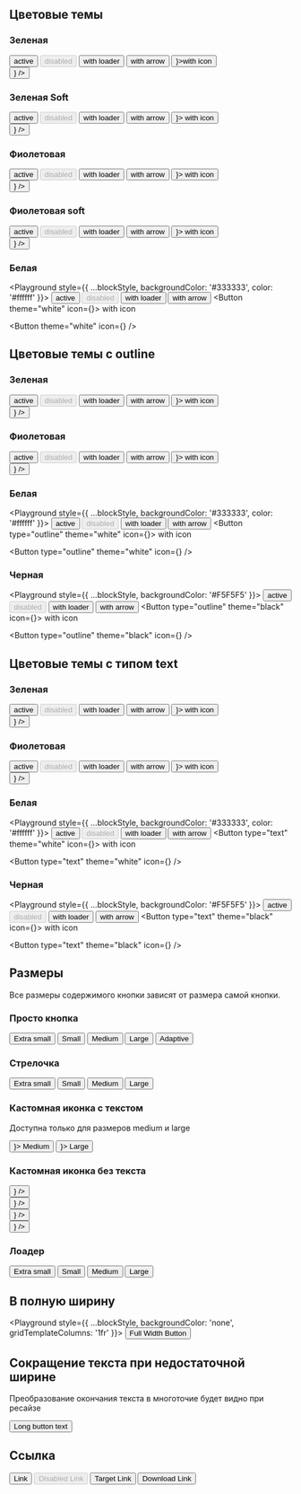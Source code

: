 
## Цветовые темы

### Зеленая

<Playground style={blockStyle}>
    <Button>active</Button>
    <Button disabled>disabled</Button>
    <Button showLoader>with loader</Button>
    <Button showArrow>with arrow</Button>
    <Button icon={<Balance24 />}>with icon</Button>
    <div>
        <Button icon={<Balance24 />} />
    </div>
</Playground>

### Зеленая Soft

<Playground style={blockStyle}>
    <Button theme="green-soft">active</Button>
    <Button theme="green-soft" disabled>
        disabled
    </Button>
    <Button theme="green-soft" showLoader>
        with loader
    </Button>
    <Button theme="green-soft" showArrow>
        with arrow
    </Button>
    <Button theme="green-soft" icon={<Balance24 />}>
        with icon
    </Button>
    <div>
        <Button theme="green-soft" icon={<Balance24 />} />
    </div>
</Playground>

### Фиолетовая

<Playground style={blockStyle}>
    <Button theme="purple">active</Button>
    <Button theme="purple" disabled>
        disabled
    </Button>
    <Button theme="purple" showLoader>
        with loader
    </Button>
    <Button theme="purple" showArrow>
        with arrow
    </Button>
    <Button theme="purple" icon={<Balance24 />}>
        with icon
    </Button>
    <div>
        <Button theme="purple" icon={<Balance24 />} />
    </div>
</Playground>

### Фиолетовая soft

<Playground style={blockStyle}>
    <Button theme="purple-soft">active</Button>
    <Button theme="purple-soft" disabled>
        disabled
    </Button>
    <Button theme="purple-soft" showLoader>
        with loader
    </Button>
    <Button theme="purple-soft" showArrow>
        with arrow
    </Button>
    <Button theme="purple-soft" icon={<Balance24 />}>
        with icon
    </Button>
    <div>
        <Button theme="purple-soft" icon={<Balance24 />} />
    </div>
</Playground>

### Белая

<Playground style={{ ...blockStyle, backgroundColor: '#333333', color: '#ffffff' }}>
    <Button theme="white">active</Button>
    <Button theme="white" disabled>
        disabled
    </Button>
    <Button theme="white" showLoader>
        with loader
    </Button>
    <Button theme="white" showArrow>
        with arrow
    </Button>
    <Button theme="white" icon={<Balance24 />}>
        with icon
    </Button>
    <div>
        <Button theme="white" icon={<Balance24 />} />
    </div>
</Playground>

## Цветовые темы с outline

### Зеленая

<Playground style={blockStyle}>
    <Button type="outline">active</Button>
    <Button type="outline" disabled>
        disabled
    </Button>
    <Button type="outline" showLoader>
        with loader
    </Button>
    <Button type="outline" showArrow>
        with arrow
    </Button>
    <Button type="outline" icon={<Balance24 />}>
        with icon
    </Button>
    <div>
        <Button type="outline" icon={<Balance24 />} />
    </div>
</Playground>

### Фиолетовая

<Playground style={blockStyle}>
    <Button type="outline" theme="purple">
        active
    </Button>
    <Button type="outline" theme="purple" disabled>
        disabled
    </Button>
    <Button type="outline" theme="purple" showLoader>
        with loader
    </Button>
    <Button type="outline" theme="purple" showArrow>
        with arrow
    </Button>
    <Button type="outline" theme="purple" icon={<Balance24 />}>
        with icon
    </Button>
    <div>
        <Button type="outline" theme="purple" icon={<Balance24 />} />
    </div>
</Playground>

### Белая

<Playground style={{ ...blockStyle, backgroundColor: '#333333', color: '#ffffff' }}>
    <Button type="outline" theme="white">
        active
    </Button>
    <Button type="outline" theme="white" disabled>
        disabled
    </Button>
    <Button type="outline" theme="white" showLoader>
        with loader
    </Button>
    <Button type="outline" theme="white" showArrow>
        with arrow
    </Button>
    <Button type="outline" theme="white" icon={<Balance24 />}>
        with icon
    </Button>
    <div>
        <Button type="outline" theme="white" icon={<Balance24 />} />
    </div>
</Playground>

### Черная

<Playground style={{ ...blockStyle, backgroundColor: '#F5F5F5' }}>
    <Button type="outline" theme="black">
        active
    </Button>
    <Button type="outline" theme="black" disabled>
        disabled
    </Button>
    <Button type="outline" theme="black" showLoader>
        with loader
    </Button>
    <Button type="outline" theme="black" showArrow>
        with arrow
    </Button>
    <Button type="outline" theme="black" icon={<Balance24 />}>
        with icon
    </Button>
    <div>
        <Button type="outline" theme="black" icon={<Balance24 />} />
    </div>
</Playground>

## Цветовые темы с типом text

### Зеленая

<Playground style={blockStyle}>
    <Button theme="green" type="text">
        active
    </Button>
    <Button theme="green" type="text" disabled>
        disabled
    </Button>
    <Button theme="green" type="text" showLoader>
        with loader
    </Button>
    <Button theme="green" type="text" showArrow>
        with arrow
    </Button>
    <Button theme="green" type="text" icon={<Balance24 />}>
        with icon
    </Button>
    <div>
        <Button theme="green" type="text" icon={<Balance24 />} />
    </div>
</Playground>

### Фиолетовая

<Playground style={blockStyle}>
    <Button theme="purple" type="text">
        active
    </Button>
    <Button theme="purple" type="text" disabled>
        disabled
    </Button>
    <Button theme="purple" type="text" showLoader>
        with loader
    </Button>
    <Button theme="purple" type="text" showArrow>
        with arrow
    </Button>
    <Button theme="purple" type="text" icon={<Balance24 />}>
        with icon
    </Button>
    <div>
        <Button theme="purple" type="text" icon={<Balance24 />} />
    </div>
</Playground>

### Белая

<Playground style={{ ...blockStyle, backgroundColor: '#333333', color: '#ffffff' }}>
    <Button type="text" theme="white">
        active
    </Button>
    <Button type="text" theme="white" disabled>
        disabled
    </Button>
    <Button type="text" theme="white" showLoader>
        with loader
    </Button>
    <Button type="text" theme="white" showArrow>
        with arrow
    </Button>
    <Button type="text" theme="white" icon={<Balance24 />}>
        with icon
    </Button>
    <div>
        <Button type="text" theme="white" icon={<Balance24 />} />
    </div>
</Playground>

### Черная

<Playground style={{ ...blockStyle, backgroundColor: '#F5F5F5' }}>
    <Button type="text" theme="black">
        active
    </Button>
    <Button type="text" theme="black" disabled>
        disabled
    </Button>
    <Button type="text" theme="black" showLoader>
        with loader
    </Button>
    <Button type="text" theme="black" showArrow>
        with arrow
    </Button>
    <Button type="text" theme="black" icon={<Balance24 />}>
        with icon
    </Button>
    <div>
        <Button type="text" theme="black" icon={<Balance24 />} />
    </div>
</Playground>

## Размеры
Все размеры содержимого кнопки зависят от размера самой кнопки. 

### Просто кнопка
<Playground style={sizeDemoBlockStyle}>
    <Button sizeAll="extra-small">
        Extra small
    </Button>
    <Button sizeAll="small">
        Small
    </Button>
    <Button sizeAll="medium">
        Medium
    </Button>
    <Button sizeAll="large">
        Large
    </Button>
    <Button sizeWide="large" sizeDesktop="medium" sizeTablet="small" sizeMobile="extra-small">
        Adaptive
    </Button>
</Playground>

### Стрелочка 

<Playground style={sizeDemoBlockStyle}>
    <Button sizeAll="extra-small" showArrow>
        Extra small
    </Button>
    <Button sizeAll="small" showArrow>
        Small
    </Button>
    <Button sizeAll="medium" showArrow>
        Medium
    </Button>
    <Button sizeAll="large" showArrow>Large</Button>
</Playground>

### Кастомная иконка с текстом
Доступна только для размеров medium и large

<Playground style={sizeDemoBlockStyle}>
    <Button sizeAll="medium" icon={<Balance24 />}>
        Medium
    </Button>
    <Button sizeAll="large" icon={<Balance24 />}>
        Large
    </Button>
</Playground>

### Кастомная иконка без текста

<Playground style={sizeDemoBlockStyle}>
    <div>
        <Button sizeAll="extra-small" icon={<Balance16 />} />
    </div>
    <div>
        <Button sizeAll="small" icon={<Balance24 />} />
    </div>
    <div>
        <Button sizeAll="medium" icon={<Balance24 />} />
    </div>
    <div>
        <Button sizeAll="large" icon={<Balance24 />} />
    </div>
</Playground>

### Лоадер

<Playground style={sizeDemoBlockStyle}>
    <Button sizeAll="extra-small" showLoader>
        Extra small
    </Button>
    <Button sizeAll="small" showLoader>
        Small
    </Button>
    <Button sizeAll="medium" showLoader>
        Medium
    </Button>
    <Button sizeAll="large" showLoader>
        Large
    </Button>
</Playground>

## В полную ширину

<Playground style={{ ...blockStyle, backgroundColor: 'none', gridTemplateColumns: '1fr' }}>
    <Button fullWidth>Full Width Button</Button>
</Playground>

## Сокращение текста при недостаточной ширине

Преобразование окончания текста в многоточие будет видно при ресайзе

<Playground style={blockStyle}>
    <Button ellipsis>Long button text</Button>
</Playground>

## Ссылка

<Playground style={blockStyle}>
    <Button href="#">Link</Button>
    <Button href="#" disabled>
        Disabled Link
    </Button>
    <Button href="#" target="_blank">
        Target Link
    </Button>
    <Button href="#" download>
        Download Link
    </Button>
</Playground>
